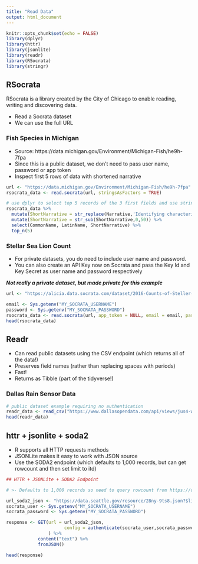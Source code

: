 ```yaml
---
title: "Read Data"
output: html_document
---
```


```r
knitr::opts_chunk$set(echo = FALSE)
library(dplyr)
library(httr)
library(jsonlite)
library(readr)
library(RSocrata)
library(stringr)
```
## RSocrata

RSocrata is a library created by the City of Chicago to enable reading, writing and discovering data.

- Read a Socrata dataset
- We can use the full URL

### Fish Species in Michigan

- Source: https://data.michigan.gov/Environment/Michigan-Fish/he9h-7fpa
- Since this is a public dataset, we don't need to pass user name, password or app token
- Inspect first 5 rows of data with shortened narrative

```r
url <- "https://data.michigan.gov/Environment/Michigan-Fish/he9h-7fpa"
rsocrata_data <- read.socrata(url, stringsAsFactors = TRUE)

# use dplyr to select top 5 records of the 3 first fields and use stringr to shorten Narrative to 50 characters
rsocrata_data %>%
  mutate(ShortNarrative = str_replace(Narrative,'Identifying characteristics: ','')) %>%
  mutate(ShortNarrative = str_sub(ShortNarrative,0,50)) %>%
  select(CommonName, LatinName, ShortNarrative) %>%
  top_n(5)
```

### Stellar Sea Lion Count

- For private datasets, you do need to include user name and password.
- You can also create an API Key now on Socrata and pass the Key Id and Key Secret as user name and password respectively

***Not really a private dataset, but made private for this example***

```r
url <- "https://alicia.data.socrata.com/dataset/2016-Counts-of-Steller-Sea-Lions/td26-kbwz"

email <- Sys.getenv("MY_SOCRATA_USERNAME")
password <- Sys.getenv("MY_SOCRATA_PASSWORD")
rsocrata_data <- read.socrata(url, app_token = NULL, email = email, password = password, stringsAsFactors = TRUE)
head(rsocrata_data)
```

## Readr

- Can read public datasets using the CSV endpoint (which returns all of the data!)
- Preserves field names (rather than replacing spaces with periods)
- Fast!
- Returns as Tibble (part of the tidyverse!)

### Dallas Rain Sensor Data

```r
# public dataset example requiring no authentication
readr_data <- read_csv("https://www.dallasopendata.com/api/views/jus4-wys9/rows.csv?accessType=DOWNLOAD")
head(readr_data)
```


## httr + jsonlite + soda2

- R supports all HTTP requests methods
- JSONLite makes it easy to work with JSON source
- Use the SODA2 endpoint (which defaults to 1,000 records, but can get rowcount and then set limit to itd)

```r
## HTTR + JSONLite + SODA2 Endpoint

# >- Defaults to 1,000 records so need to query rowcount from https://data.seattle.gov/resource/28ny-9ts8.json?$select=count(*) or request reasonably large number of rows https://data.seattle.gov/resource/28ny-9ts8.json?$limit=50000 for full dataset

url_soda2_json <- "https://data.seattle.gov/resource/28ny-9ts8.json?$limit=50000"
socrata_user <- Sys.getenv("MY_SOCRATA_USERNAME")
socrata_password <- Sys.getenv("MY_SOCRATA_PASSWORD")

response <- GET(url = url_soda2_json,
                      config = authenticate(socrata_user,socrata_password, type = "basic")
                ) %>% 
            content("text") %>% 
            fromJSON()

head(response)
```
